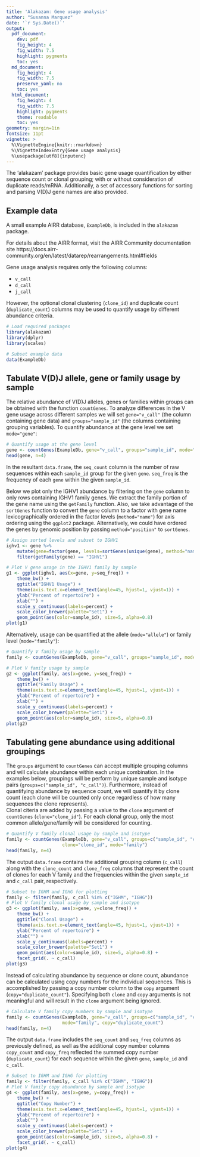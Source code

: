 ```yaml
---
title: 'Alakazam: Gene usage analysis'
author: "Susanna Marquez"
date: '`r Sys.Date()`'
output:
  pdf_document:
    dev: pdf
    fig_height: 4
    fig_width: 7.5
    highlight: pygments
    toc: yes
  md_document:
    fig_height: 4
    fig_width: 7.5
    preserve_yaml: no
    toc: yes
  html_document:
    fig_height: 4
    fig_width: 7.5
    highlight: pygments
    theme: readable
    toc: yes
geometry: margin=1in
fontsize: 11pt
vignette: >
  %\VignetteEngine{knitr::rmarkdown}
  %\VignetteIndexEntry{Gene usage analysis}
  %\usepackage[utf8]{inputenc}
---
```


The 'alakazam' package provides basic gene usage quantification by either sequence count 
or clonal grouping; with or without consideration of duplicate reads/mRNA. Additionally, 
a set of accessory functions for sorting and parsing V(D)J gene names 
are also provided.

## Example data

A small example AIRR database, `ExampleDb`, is included in the `alakazam` package.

For details about the AIRR format, visit the AIRR Community documentation site https://docs.airr-community.org/en/latest/datarep/rearrangements.html#fields

Gene usage analysis requires only the following columns:

* `v_call`
* `d_call`
* `j_call`

However, the optional clonal clustering (`clone_id`) and duplicate count (`duplicate_count`) 
columns may be used to quantify usage by different abundance criteria.

```r
# Load required packages
library(alakazam)
library(dplyr)
library(scales)

# Subset example data
data(ExampleDb)
```

## Tabulate V(D)J allele, gene or family usage by sample

The relative abundance of V(D)J alleles, genes or families within groups can be obtained 
with the function `countGenes`. To analyze differences in the V gene usage across 
different samples we will set `gene="v_call"` (the column containing gene data) and 
`groups="sample_id"` (the columns containing grouping variables). To quantify abundance at
the gene level we set `mode="gene"`:

```r
# Quantify usage at the gene level
gene <- countGenes(ExampleDb, gene="v_call", groups="sample_id", mode="gene")
head(gene, n=4)
```

In the resultant `data.frame`, the `seq_count` column is the number of raw sequences within each `sample_id` 
group for the given `gene`. `seq_freq` is the frequency of each `gene` within the given `sample_id`.

Below we plot only the IGHV1 abundance by filtering on the `gene` column to only rows 
containing IGHV1 family genes. We extract the family portion of the gene name using the 
`getFamily` function. Also, we take advantage of the `sortGenes` function to convert the 
`gene` column to a factor with gene name lexicographically ordered in the factor levels 
(`method="name"`) for axis ordering using the `ggplot2` package. Alternatively, we could have 
ordered the genes by genomic position by passing `method="position"` to `sortGenes`.

```r
# Assign sorted levels and subset to IGHV1
ighv1 <- gene %>%
    mutate(gene=factor(gene, levels=sortGenes(unique(gene), method="name"))) %>%
    filter(getFamily(gene) == "IGHV1")

# Plot V gene usage in the IGHV1 family by sample
g1 <- ggplot(ighv1, aes(x=gene, y=seq_freq)) +
    theme_bw() +
    ggtitle("IGHV1 Usage") +
    theme(axis.text.x=element_text(angle=45, hjust=1, vjust=1)) +
    ylab("Percent of repertoire") +
    xlab("") +
    scale_y_continuous(labels=percent) +
    scale_color_brewer(palette="Set1") +
    geom_point(aes(color=sample_id), size=5, alpha=0.8)
plot(g1)
```

Alternatively, usage can be quantified at the allele (`mode="allele"`) or 
family level (`mode="family"`):

```r
# Quantify V family usage by sample
family <- countGenes(ExampleDb, gene="v_call", groups="sample_id", mode="family")

# Plot V family usage by sample
g2 <- ggplot(family, aes(x=gene, y=seq_freq)) +
    theme_bw() +
    ggtitle("Family Usage") +
    theme(axis.text.x=element_text(angle=45, hjust=1, vjust=1)) +
    ylab("Percent of repertoire") +
    xlab("") +
    scale_y_continuous(labels=percent) +
    scale_color_brewer(palette="Set1") +
    geom_point(aes(color=sample_id), size=5, alpha=0.8)
plot(g2)
```


## Tabulating gene abundance using additional groupings

The `groups` argument to `countGenes` can accept multiple grouping columns and
will calculate abundance within each unique combination. In the examples below,
groupings will be perform by unique sample and isotype pairs 
(`groups=c("sample_id", "c_call")`). Furthermore, instead of quantifying abundance
by sequence count, we will quantify it by clone count (each clone will
be counted only once regardless of how many sequences the clone represents).  
Clonal citeria are added by passing a value to the `clone` argument of `countGenes`
(`clone="clone_id"`). For each clonal group, only the most common allele/gene/family will
be considered for counting.

```r
# Quantify V family clonal usage by sample and isotype
family <- countGenes(ExampleDb, gene="v_call", groups=c("sample_id", "c_call"), 
                     clone="clone_id", mode="family")
head(family, n=4)
```

The output `data.frame` contains the additional grouping column (`c_call`) along with the 
`clone_count` and `clone_freq` columns that represent the count of clones for each V family 
and the frequencies within the given `sample_id` and `c_call` pair, respectively.

```r
# Subset to IGHM and IGHG for plotting
family <- filter(family, c_call %in% c("IGHM", "IGHG"))
# Plot V family clonal usage by sample and isotype
g3 <- ggplot(family, aes(x=gene, y=clone_freq)) +
    theme_bw() +
    ggtitle("Clonal Usage") +
    theme(axis.text.x=element_text(angle=45, hjust=1, vjust=1)) +
    ylab("Percent of repertoire") +
    xlab("") +
    scale_y_continuous(labels=percent) +
    scale_color_brewer(palette="Set1") +
    geom_point(aes(color=sample_id), size=5, alpha=0.8) +
    facet_grid(. ~ c_call)
plot(g3)
```

Instead of calculating abundance by sequence or clone count, abundance can be calculated
using copy numbers for the individual sequences.  This is accomplished by passing
a copy number column to the `copy` argument (`copy="duplicate_count"`). Specifying both
`clone` and `copy` arguments is not meaningful and will result in the `clone` argument
being ignored.

```r
# Calculate V family copy numbers by sample and isotype
family <- countGenes(ExampleDb, gene="v_call", groups=c("sample_id", "c_call"), 
                     mode="family", copy="duplicate_count")
head(family, n=4)
```

The output `data.frame` includes the `seq_count` and `seq_freq` columns as previously defined, 
as well as the additional copy number columns `copy_count` and `copy_freq` reflected the summed 
copy number (`duplicate_count`) for each sequence within the given `gene`, `sample_id` and `c_call`.

```r
# Subset to IGHM and IGHG for plotting
family <- filter(family, c_call %in% c("IGHM", "IGHG"))
# Plot V family copy abundance by sample and isotype
g4 <- ggplot(family, aes(x=gene, y=copy_freq)) +
    theme_bw() +
    ggtitle("Copy Number") +
    theme(axis.text.x=element_text(angle=45, hjust=1, vjust=1)) +
    ylab("Percent of repertoire") +
    xlab("") +
    scale_y_continuous(labels=percent) +
    scale_color_brewer(palette="Set1") +
    geom_point(aes(color=sample_id), size=5, alpha=0.8) +
    facet_grid(. ~ c_call)
plot(g4)
```
